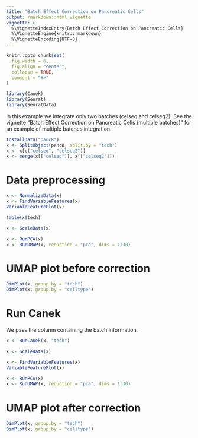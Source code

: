 ```yaml
---
title: "Batch Effect Correction on Pancreatic Cells"
output: rmarkdown::html_vignette
vignette: >
  %\VignetteIndexEntry{Batch Effect Correction on Pancreatic Cells}
  %\VignetteEngine{knitr::rmarkdown}
  %\VignetteEncoding{UTF-8}
---
```


```r
knitr::opts_chunk$set(
  fig.width = 6,
  fig.align = "center",
  collapse = TRUE,
  comment = "#>"
)
```


```r
library(Canek)
library(Seurat)
library(SeuratData)
```

In this example we integrate only two batches (celseq and celseq2). See the vignette "Batch Effect Correction on Pancreatic Cells (multiple batches)" for an example of multiple batches integration. 

```r
InstallData("panc8")
x <- SplitObject(panc8, split.by = "tech")
x <- x[c("celseq", "celseq2")]
x <- merge(x[["celseq"]], x[["celseq2"]])
```

# Data preprocessing

```r
x <- NormalizeData(x)
x <- FindVariableFeatures(x)
VariableFeaturePlot(x)
```

```r
table(x$tech)
```

```r
x <- ScaleData(x)
```

```r
x <- RunPCA(x)
x <- RunUMAP(x, reduction = "pca", dims = 1:30)
```

# UMAP plot before correction

```r
DimPlot(x, group.by = "tech")
DimPlot(x, group.by = "celltype")
```

# Run Canek

We pass the column containing the batch information.

```r
x <- RunCanek(x, "tech")
```


```r
x <- ScaleData(x)
```

```r
x <- FindVariableFeatures(x)
VariableFeaturePlot(x)
```

```r
x <- RunPCA(x)
x <- RunUMAP(x, reduction = "pca", dims = 1:30)
```

# UMAP plot after correction

```r
DimPlot(x, group.by = "tech")
DimPlot(x, group.by = "celltype")
```






